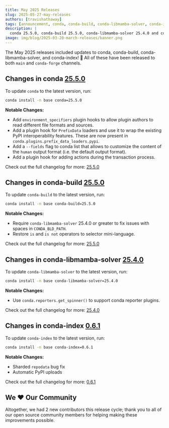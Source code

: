 ```yaml
---
title: May 2025 Releases
slug: 2025-05-27-may-releases
authors: [travishathaway]
tags: [announcement, conda, conda-build, conda-libmamba-solver, conda-index, constructor]
description: |
  conda 25.5.0, conda-build 25.5.0, conda-libmamba-solver 25.4.0 and conda-index 0.6.1 have been released! 🎉
image: img/blog/2025-03-20-march-releases/banner.png
---
```


The May 2025 releases included updates to conda, conda-build, conda-libmamba-solver, and conda-index! 🎉 All of these have been released to both `main` and `conda-forge` channels.

<!-- truncate -->

## Changes in conda [25.5.0](https://github.com/conda/conda/releases/tag/25.5.0)

To update `conda` to the latest version, run:

```bash
conda install -n base conda=25.5.0
```

**Notable Changes:**
- Add `environment_specifiers` plugin hooks to allow plugin authors to read different file formats and sources.
- Add a plugin hook for `PrefixData` loaders and use it to wrap the existing PyPI interoperability features. These are now present in `conda.plugins.prefix_data_loaders.pypi`. 
- Add a `--fields` flag to conda list that allows to customize the content of the `human` output format (i.e. the default output format).
- Add a plugin hook for adding actions during the transaction process.

Check out the full changelog for more: [25.5.0](https://github.com/conda/conda/releases/tag/25.5.0)

## Changes in conda-build [25.5.0](https://github.com/conda/conda-build/releases/tag/25.5.0)

To update `conda-build` to the latest version, run:

```bash
conda install -n base conda-build=25.5.0
```

**Notable Changes:**
- Require `conda-libmamba-solver` 25.4.0 or greater to fix issues with spaces in `CONDA_BLD_PATH`.
- Restore `is` and `is not` operators to selector mini-language.

Check out the full changelog for more: [25.5.0](https://github.com/conda/conda-build/releases/tag/25.5.0)

## Changes in conda-libmamba-solver [25.4.0](https://github.com/conda/conda-libmamba-solver/releases/tag/25.4.0)

To update `conda-libmamba-solver` to the latest version, run:

```bash
conda install -n base conda-libmamba-solver=25.4.0
```

**Notable Changes:**
- Use `conda.reporters.get_spinner()` to support conda reporter plugins.

Check out the full changelog for more: [25.4.0](https://github.com/conda/conda-libmamba-solver/releases/tag/25.4.0)

## Changes in conda-index [0.6.1](https://github.com/conda/conda-index/releases/tag/0.6.1)

To update `conda-index` to the latest version, run:

```bash
conda install -n base conda-index=0.6.1
```

**Notable Changes:**
- Sharded `repodata` bug fix
- Automatic PyPI uploads

Check out the full changelog for more: [0.6.1](https://github.com/conda/conda-index/releases/tag/0.6.1)

## We ❤️ Our Community

Altogether, we had 2 new contributors this release cycle; thank you to all of our open source community members for helping making these improvements possible.
